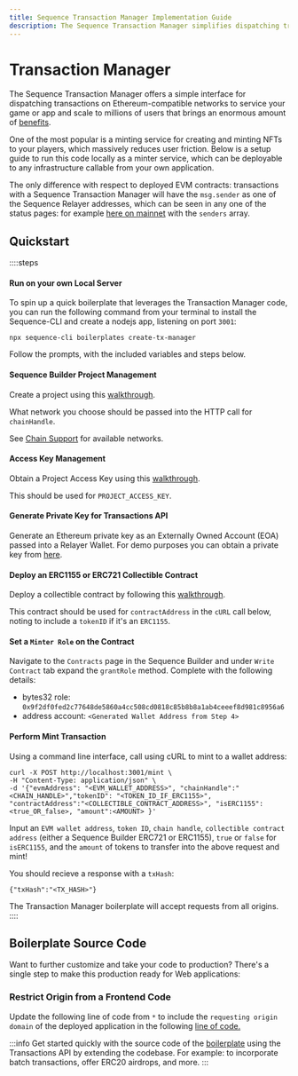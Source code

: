 ```yaml
---
title: Sequence Transaction Manager Implementation Guide
description: The Sequence Transaction Manager simplifies dispatching transactions on Ethereum-compatible networks for games and apps, scaling to millions of users.
---
```



# Transaction Manager

The Sequence Transaction Manager offers a simple interface for dispatching transactions on Ethereum-compatible networks to service your game or app and scale to millions of users that brings an enormous amount of [benefits](/api/transactions/overview#benefits).

One of the most popular is a minting service for creating and minting NFTs to your players, which massively reduces user friction. Below is a setup guide to run this code locally as a minter service, which can be deployable to any infrastructure callable from your own application.

The only difference with respect to deployed EVM contracts: transactions with a Sequence Transaction Manager will have the `msg.sender` as one of the Sequence Relayer addresses, which can be seen in any one of the status pages: for example [here on mainnet](https://mainnet-relayer.sequence.app/status) with the `senders` array.


## Quickstart

::::steps

#### Run on your own Local Server 

To spin up a quick boilerplate that leverages the Transaction Manager code, you can run the following command from your terminal to install the Sequence-CLI and create a nodejs app, listening on port `3001`:

```shell
npx sequence-cli boilerplates create-tx-manager
```

Follow the prompts, with the included variables and steps below.

#### Sequence Builder Project Management

Create a project using this [walkthrough](/solutions/builder/getting-started).

What network you choose should be passed into the HTTP call for `chainHandle`. 

See [Chain Support](/solutions/technical-references/chain-support) for available networks.

#### Access Key Management

Obtain a Project Access Key using this [walkthrough](/solutions/builder/getting-started#claim-an-api-access-key).

This should be used for `PROJECT_ACCESS_KEY`.

#### Generate Private Key for Transactions API

Generate an Ethereum private key as an Externally Owned Account (EOA) passed into a Relayer Wallet. For demo purposes you can obtain a private key from [here](https://sequence-ethauthproof-viewer.vercel.app/).

#### Deploy an ERC1155 or ERC721 Collectible Contract

Deploy a collectible contract by following this [walkthrough](/solutions/collectibles/contracts/deploy-an-item-collection).

This contract should be used for `contractAddress` in the `cURL` call below, noting to include a `tokenID` if it's an `ERC1155`.

#### Set a `Minter Role` on the Contract

Navigate to the `Contracts` page in the Sequence Builder and under `Write Contract` tab expand the `grantRole` method. Complete with the following details:

* bytes32 role: `0x9f2df0fed2c77648de5860a4cc508cd0818c85b8b8a1ab4ceeef8d981c8956a6`
* address account: `<Generated Wallet Address from Step 4>`

#### Perform Mint Transaction

Using a command line interface, call using cURL to mint to a wallet address:

```shell
curl -X POST http://localhost:3001/mint \
-H "Content-Type: application/json" \
-d '{"evmAddress": "<EVM_WALLET_ADDRESS>", "chainHandle":"<CHAIN_HANDLE>","tokenID": "<TOKEN_ID_IF_ERC1155>", "contractAddress":"<COLLECTIBLE_CONTRACT_ADDRESS>", "isERC1155": <true_OR_false>, "amount":<AMOUNT> }'
```

Input an `EVM wallet address`, `token ID`, `chain handle`, `collectible contract address` (either a Sequence Builder ERC721 or ERC1155), `true` or `false` for `isERC1155`, and the `amount` of tokens to transfer into the above request and mint!

You should recieve a response with a `txHash`:

```shell
{"txHash":"<TX_HASH>"}
```

<Callout type='info'>
The Transaction Manager boilerplate will accept requests from all origins.
</Callout>
::::

## Boilerplate Source Code

Want to further customize and take your code to production? There's a single step to make this production ready for Web applications:

### Restrict Origin from a Frontend Code

Update the following line of code from `*` to include the `requesting origin domain` of the deployed application in the following [line of code.](https://github.com/0xsequence-demos/tx-manager-boilerplate/blob/master/server/server.ts#L44)

:::info
Get started quickly with the source code of the [boilerplate](https://github.com/0xsequence-demos/tx-manager-boilerplate) using the Transactions API by extending the codebase. For example: to incorporate batch transactions, offer ERC20 airdrops, and more.
:::